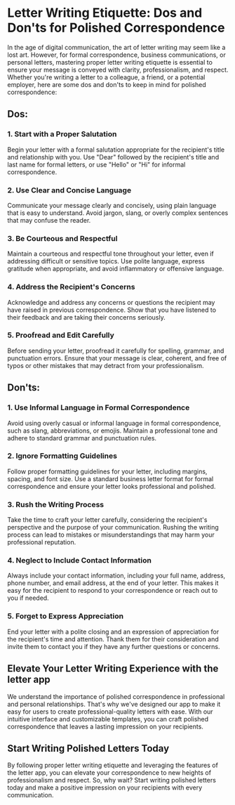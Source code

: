 
# Letter Writing Etiquette: Dos and Don'ts for Polished Correspondence

<MdxImage src="/blog/letter-writing-etiquette.jpg" alt="Letter Writing Etiquette: Dos and Don'ts for Polished Correspondence" width={800} height={700} />

In the age of digital communication, the art of letter writing may seem like a lost art. However, for formal correspondence, business communications, or personal letters, mastering proper letter writing etiquette is essential to ensure your message is conveyed with clarity, professionalism, and respect. Whether you're writing a letter to a colleague, a friend, or a potential employer, here are some dos and don'ts to keep in mind for polished correspondence:

## Dos:

### 1. Start with a Proper Salutation

Begin your letter with a formal salutation appropriate for the recipient's title and relationship with you. Use "Dear" followed by the recipient's title and last name for formal letters, or use "Hello" or "Hi" for informal correspondence.

### 2. Use Clear and Concise Language

Communicate your message clearly and concisely, using plain language that is easy to understand. Avoid jargon, slang, or overly complex sentences that may confuse the reader.

### 3. Be Courteous and Respectful

Maintain a courteous and respectful tone throughout your letter, even if addressing difficult or sensitive topics. Use polite language, express gratitude when appropriate, and avoid inflammatory or offensive language.

### 4. Address the Recipient's Concerns

Acknowledge and address any concerns or questions the recipient may have raised in previous correspondence. Show that you have listened to their feedback and are taking their concerns seriously.

### 5. Proofread and Edit Carefully

Before sending your letter, proofread it carefully for spelling, grammar, and punctuation errors. Ensure that your message is clear, coherent, and free of typos or other mistakes that may detract from your professionalism.

## Don'ts:

### 1. Use Informal Language in Formal Correspondence

Avoid using overly casual or informal language in formal correspondence, such as slang, abbreviations, or emojis. Maintain a professional tone and adhere to standard grammar and punctuation rules.

### 2. Ignore Formatting Guidelines

Follow proper formatting guidelines for your letter, including margins, spacing, and font size. Use a standard business letter format for formal correspondence and ensure your letter looks professional and polished.

### 3. Rush the Writing Process

Take the time to craft your letter carefully, considering the recipient's perspective and the purpose of your communication. Rushing the writing process can lead to mistakes or misunderstandings that may harm your professional reputation.

### 4. Neglect to Include Contact Information

Always include your contact information, including your full name, address, phone number, and email address, at the end of your letter. This makes it easy for the recipient to respond to your correspondence or reach out to you if needed.

### 5. Forget to Express Appreciation

End your letter with a polite closing and an expression of appreciation for the recipient's time and attention. Thank them for their consideration and invite them to contact you if they have any further questions or concerns.

## Elevate Your Letter Writing Experience with the letter app

We understand the importance of polished correspondence in professional and personal relationships. That's why we've designed our app to make it easy for users to create professional-quality letters with ease. With our intuitive interface and customizable templates, you can craft polished correspondence that leaves a lasting impression on your recipients.

## Start Writing Polished Letters Today

By following proper letter writing etiquette and leveraging the features of the letter app, you can elevate your correspondence to new heights of professionalism and respect. So, why wait? Start writing polished letters today and make a positive impression on your recipients with every communication.
